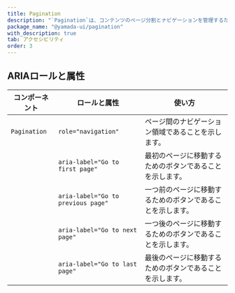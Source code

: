 ```yaml
---
title: Pagination
description: "`Pagination`は、コンテンツのページ分割とナビゲーションを管理するためのコンポーネントです。"
package_name: "@yamada-ui/pagination"
with_description: true
tab: アクセシビリティ
order: 3
---
```


## ARIAロールと属性

| コンポーネント | ロールと属性                       | 使い方                                                     |
| -------------- | ---------------------------------- | ---------------------------------------------------------- |
| `Pagination`   | `role="navigation"`                | ページ間のナビゲーション領域であることを示します。         |
|                | `aria-label="Go to first page"`    | 最初のページに移動するためのボタンであることを示します。   |
|                | `aria-label="Go to previous page"` | 一つ前のページに移動するためのボタンであることを示します。 |
|                | `aria-label="Go to next page"`     | 一つ後のページに移動するためのボタンであることを示します。 |
|                | `aria-label="Go to last page"`     | 最後のページに移動するためのボタンであることを示します。   |
